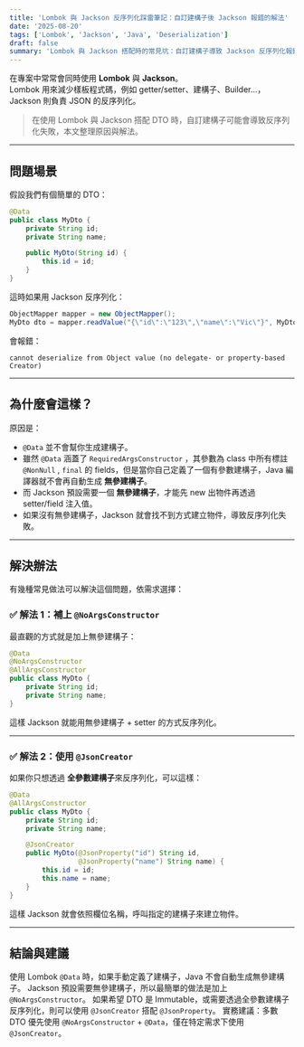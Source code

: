 ```yaml
---
title: 'Lombok 與 Jackson 反序列化踩雷筆記：自訂建構子後 Jackson 報錯的解法'
date: '2025-08-20'
tags: ['Lombok', 'Jackson', 'Java', 'Deserialization']
draft: false
summary: 'Lombok 與 Jackson 搭配時的常見坑：自訂建構子導致 Jackson 反序列化報錯及解法整理。'
---
```


在專案中常常會同時使用 **Lombok** 與 **Jackson**。  
Lombok 用來減少樣板程式碼，例如 getter/setter、建構子、Builder…， Jackson 則負責 JSON 的反序列化。

> 在使用 Lombok 與 Jackson 搭配 DTO 時，自訂建構子可能會導致反序列化失敗，本文整理原因與解法。

---

## 問題場景

假設我們有個簡單的 DTO：

```java
@Data
public class MyDto {
    private String id;
    private String name;

    public MyDto(String id) {
        this.id = id;
    }
}
```

這時如果用 Jackson 反序列化：

```java
ObjectMapper mapper = new ObjectMapper();
MyDto dto = mapper.readValue("{\"id\":\"123\",\"name\":\"Vic\"}", MyDto.class);
```

會報錯：

```
cannot deserialize from Object value (no delegate- or property-based Creator)
```

---

## 為什麼會這樣？

原因是：

- `@Data` 並不會幫你生成建構子。
- 雖然 `@Data` 涵蓋了 `RequiredArgsConstructor` ，其參數為 class 中所有標註 `@NonNull` , `final` 的 fields，但是當你自己定義了一個有參數建構子，Java 編譯器就不會再自動生成 **無參建構子**。
- 而 Jackson 預設需要一個 **無參建構子**，才能先 new 出物件再透過 setter/field 注入值。
- 如果沒有無參建構子，Jackson 就會找不到方式建立物件，導致反序列化失敗。

---

## 解決辦法

有幾種常見做法可以解決這個問題，依需求選擇：

### ✅ 解法 1：補上 `@NoArgsConstructor`

最直觀的方式就是加上無參建構子：

```java
@Data
@NoArgsConstructor
@AllArgsConstructor
public class MyDto {
    private String id;
    private String name;
}

```

這樣 Jackson 就能用無參建構子 + setter 的方式反序列化。

---

### ✅ 解法 2：使用 `@JsonCreator`

如果你只想透過 **全參數建構子**來反序列化，可以這樣：

```java
@Data
@AllArgsConstructor
public class MyDto {
    private String id;
    private String name;

    @JsonCreator
    public MyDto(@JsonProperty("id") String id,
                 @JsonProperty("name") String name) {
        this.id = id;
        this.name = name;
    }
}

```

這樣 Jackson 就會依照欄位名稱，呼叫指定的建構子來建立物件。

---

## 結論與建議

使用 Lombok `@Data` 時，如果手動定義了建構子，Java 不會自動生成無參建構子。
Jackson 預設需要無參建構子，所以最簡單的做法是加上 `@NoArgsConstructor`。
如果希望 DTO 是 Immutable，或需要透過全參數建構子反序列化，則可以使用 `@JsonCreator` 搭配 `@JsonProperty`。
實務建議：多數 DTO 優先使用 `@NoArgsConstructor` + `@Data`，僅在特定需求下使用 `@JsonCreator`。

